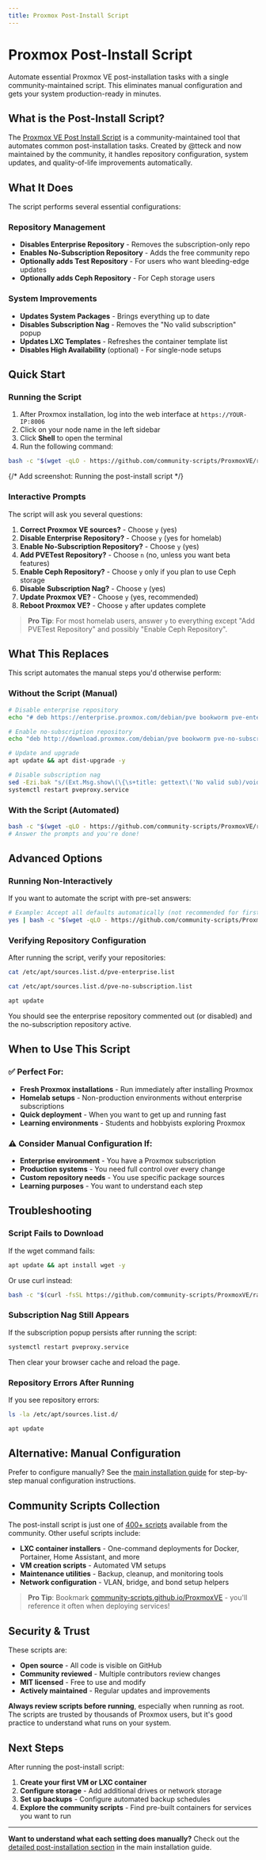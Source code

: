 ```yaml
---
title: Proxmox Post-Install Script
---
```


# Proxmox Post-Install Script

Automate essential Proxmox VE post-installation tasks with a single community-maintained script. This eliminates manual configuration and gets your system production-ready in minutes.

## What is the Post-Install Script?

The [Proxmox VE Post Install Script](https://community-scripts.github.io/ProxmoxVE/scripts?id=post-pve-install) is a community-maintained tool that automates common post-installation tasks. Created by @tteck and now maintained by the community, it handles repository configuration, system updates, and quality-of-life improvements automatically.

## What It Does

The script performs several essential configurations:

### Repository Management
- **Disables Enterprise Repository** - Removes the subscription-only repo
- **Enables No-Subscription Repository** - Adds the free community repo
- **Optionally adds Test Repository** - For users who want bleeding-edge updates
- **Optionally adds Ceph Repository** - For Ceph storage users

### System Improvements
- **Updates System Packages** - Brings everything up to date
- **Disables Subscription Nag** - Removes the "No valid subscription" popup
- **Updates LXC Templates** - Refreshes the container template list
- **Disables High Availability** (optional) - For single-node setups

## Quick Start

### Running the Script

1. After Proxmox installation, log into the web interface at `https://YOUR-IP:8006`
2. Click on your node name in the left sidebar
3. Click **Shell** to open the terminal
4. Run the following command:

```bash
bash -c "$(wget -qLO - https://github.com/community-scripts/ProxmoxVE/raw/main/misc/post-pve-install.sh)"
```

{/* Add screenshot: Running the post-install script */}

### Interactive Prompts

The script will ask you several questions:

1. **Correct Proxmox VE sources?** - Choose `y` (yes)
2. **Disable Enterprise Repository?** - Choose `y` (yes for homelab)
3. **Enable No-Subscription Repository?** - Choose `y` (yes)
4. **Add PVETest Repository?** - Choose `n` (no, unless you want beta features)
5. **Enable Ceph Repository?** - Choose `y` only if you plan to use Ceph storage
6. **Disable Subscription Nag?** - Choose `y` (yes)
7. **Update Proxmox VE?** - Choose `y` (yes, recommended)
8. **Reboot Proxmox VE?** - Choose `y` after updates complete

> **Pro Tip**: For most homelab users, answer `y` to everything except "Add PVETest Repository" and possibly "Enable Ceph Repository".

## What This Replaces

This script automates the manual steps you'd otherwise perform:

### Without the Script (Manual)
```bash
# Disable enterprise repository
echo "# deb https://enterprise.proxmox.com/debian/pve bookworm pve-enterprise" > /etc/apt/sources.list.d/pve-enterprise.list

# Enable no-subscription repository
echo "deb http://download.proxmox.com/debian/pve bookworm pve-no-subscription" > /etc/apt/sources.list.d/pve-no-subscription.list

# Update and upgrade
apt update && apt dist-upgrade -y

# Disable subscription nag
sed -Ezi.bak "s/(Ext.Msg.show\(\{\s+title: gettext\('No valid sub)/void\(\{ \/\/\1/g" /usr/share/javascript/proxmox-widget-toolkit/proxmoxlib.js
systemctl restart pveproxy.service
```

### With the Script (Automated)
```bash
bash -c "$(wget -qLO - https://github.com/community-scripts/ProxmoxVE/raw/main/misc/post-pve-install.sh)"
# Answer the prompts and you're done!
```

## Advanced Options

### Running Non-Interactively

If you want to automate the script with pre-set answers:

```bash
# Example: Accept all defaults automatically (not recommended for first-time users)
yes | bash -c "$(wget -qLO - https://github.com/community-scripts/ProxmoxVE/raw/main/misc/post-pve-install.sh)"
```

### Verifying Repository Configuration

After running the script, verify your repositories:

```bash
cat /etc/apt/sources.list.d/pve-enterprise.list
```

```bash
cat /etc/apt/sources.list.d/pve-no-subscription.list
```

```bash
apt update
```

You should see the enterprise repository commented out (or disabled) and the no-subscription repository active.

## When to Use This Script

### ✅ Perfect For:
- **Fresh Proxmox installations** - Run immediately after installing Proxmox
- **Homelab setups** - Non-production environments without enterprise subscriptions
- **Quick deployment** - When you want to get up and running fast
- **Learning environments** - Students and hobbyists exploring Proxmox

### ⚠️ Consider Manual Configuration If:
- **Enterprise environment** - You have a Proxmox subscription
- **Production systems** - You need full control over every change
- **Custom repository needs** - You use specific package sources
- **Learning purposes** - You want to understand each step

## Troubleshooting

### Script Fails to Download
If the wget command fails:

```bash
apt update && apt install wget -y
```

Or use curl instead:

```bash
bash -c "$(curl -fsSL https://github.com/community-scripts/ProxmoxVE/raw/main/misc/post-pve-install.sh)"
```

### Subscription Nag Still Appears
If the subscription popup persists after running the script:

```bash
systemctl restart pveproxy.service
```

Then clear your browser cache and reload the page.

### Repository Errors After Running
If you see repository errors:

```bash
ls -la /etc/apt/sources.list.d/
```

```bash
apt update
```

## Alternative: Manual Configuration

Prefer to configure manually? See the [main installation guide](/infrastructure/proxmox-install#post-installation-essential-tasks) for step-by-step manual configuration instructions.

## Community Scripts Collection

The post-install script is just one of [400+ scripts](https://community-scripts.github.io/ProxmoxVE/) available from the community. Other useful scripts include:

- **LXC container installers** - One-command deployments for Docker, Portainer, Home Assistant, and more
- **VM creation scripts** - Automated VM setups
- **Maintenance utilities** - Backup, cleanup, and monitoring tools
- **Network configuration** - VLAN, bridge, and bond setup helpers

> **Pro Tip**: Bookmark [community-scripts.github.io/ProxmoxVE](https://community-scripts.github.io/ProxmoxVE/) - you'll reference it often when deploying services!

## Security & Trust

These scripts are:
- **Open source** - All code is visible on GitHub
- **Community reviewed** - Multiple contributors review changes
- **MIT licensed** - Free to use and modify
- **Actively maintained** - Regular updates and improvements

**Always review scripts before running**, especially when running as root. The scripts are trusted by thousands of Proxmox users, but it's good practice to understand what runs on your system.

## Next Steps

After running the post-install script:

1. **Create your first VM or LXC container**
2. **Configure storage** - Add additional drives or network storage
3. **Set up backups** - Configure automated backup schedules
4. **Explore the community scripts** - Find pre-built containers for services you want to run

---

**Want to understand what each setting does manually?** Check out the [detailed post-installation section](/infrastructure/proxmox-install#post-installation-essential-tasks) in the main installation guide.
